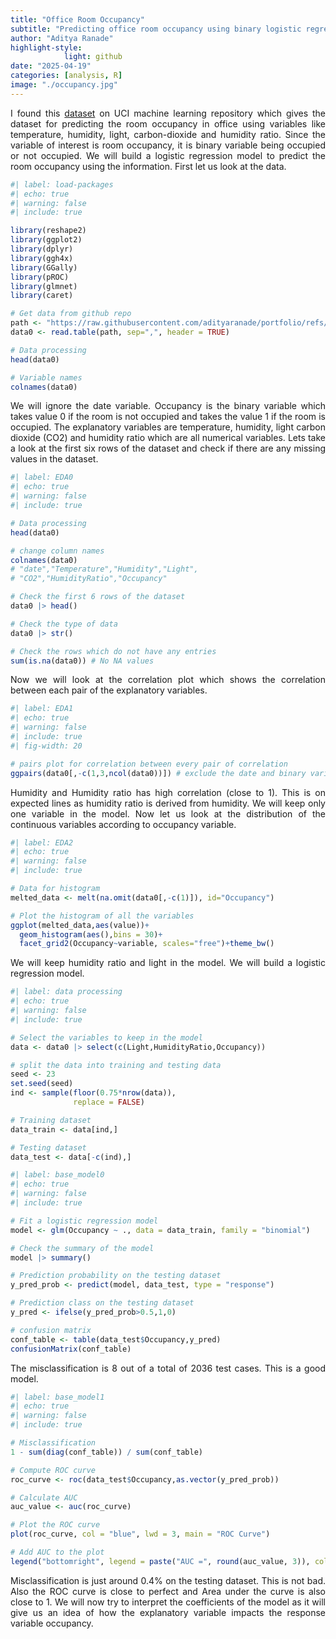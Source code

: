 ```yaml
---
title: "Office Room Occupancy"
subtitle: "Predicting office room occupancy using binary logistic regression model"
author: "Aditya Ranade"
highlight-style:
            light: github
date: "2025-04-19"
categories: [analysis, R]
image: "./occupancy.jpg"
---
```


::: {style="text-align: justify"}
I found this [dataset](https://archive.ics.uci.edu/dataset/357/occupancy+detection) on UCI machine learning repository which gives the dataset for predicting the room occupancy in office using variables like temperature, humidity, light, carbon-dioxide and humidity ratio. Since the variable of interest is room occupancy, it is binary variable being occupied or not occupied. We will build a logistic regression model to predict the room occupancy using the information. First let us look at the data.
:::

```r
#| label: load-packages
#| echo: true
#| warning: false
#| include: true

library(reshape2)
library(ggplot2)
library(dplyr)
library(ggh4x)
library(GGally)
library(pROC)
library(glmnet)
library(caret)

# Get data from github repo
path <- "https://raw.githubusercontent.com/adityaranade/portfolio/refs/heads/main/occupancy/occupancy_data.txt"
data0 <- read.table(path, sep=",", header = TRUE)

# Data processing
head(data0)

# Variable names
colnames(data0)
```

::: {style="text-align: justify"}
We will ignore the date variable. Occupancy is the binary variable which takes value 0 if the room is not occupied and takes the value 1 if the room is occupied. The explanatory variables are temperature, humidity, light carbon dioxide (CO2) and humidity ratio which are all numerical variables. Lets take a look at the first six rows of the dataset and check if there are any missing values in the dataset.
:::

```r
#| label: EDA0
#| echo: true
#| warning: false
#| include: true

# Data processing
head(data0)

# change column names
colnames(data0)
# "date","Temperature","Humidity","Light",
# "CO2","HumidityRatio","Occupancy"  

# Check the first 6 rows of the dataset
data0 |> head()

# Check the type of data
data0 |> str()

# Check the rows which do not have any entries
sum(is.na(data0)) # No NA values

```

::: {style="text-align: justify"}
Now we will look at the correlation plot which shows the correlation between each pair of the explanatory variables.
:::

```r
#| label: EDA1
#| echo: true
#| warning: false
#| include: true
#| fig-width: 20

# pairs plot for correlation between every pair of correlation
ggpairs(data0[,-c(1,3,ncol(data0))]) # exclude the date and binary variable

```

::: {style="text-align: justify"}
Humidity and Humidity ratio has high correlation (close to 1). This is on expected lines as humidity ratio is derived from humidity. We will keep only one variable in the model. Now let us look at the distribution of the continuous variables according to occupancy variable.
:::

```r
#| label: EDA2
#| echo: true
#| warning: false
#| include: true

# Data for histogram
melted_data <- melt(na.omit(data0[,-c(1)]), id="Occupancy")

# Plot the histogram of all the variables
ggplot(melted_data,aes(value))+
  geom_histogram(aes(),bins = 30)+
  facet_grid2(Occupancy~variable, scales="free")+theme_bw()
```

::: {style="text-align: justify"}
We will keep humidity ratio and light in the model. We will build a logistic regression model.
:::

```r
#| label: data processing
#| echo: true
#| warning: false
#| include: true

# Select the variables to keep in the model
data <- data0 |> select(c(Light,HumidityRatio,Occupancy))

# split the data into training and testing data
seed <- 23
set.seed(seed)
ind <- sample(floor(0.75*nrow(data)),
              replace = FALSE)

# Training dataset
data_train <- data[ind,]

# Testing dataset
data_test <- data[-c(ind),]

```

```r
#| label: base_model0
#| echo: true
#| warning: false
#| include: true

# Fit a logistic regression model
model <- glm(Occupancy ~ ., data = data_train, family = "binomial") 

# Check the summary of the model
model |> summary()

# Prediction probability on the testing dataset
y_pred_prob <- predict(model, data_test, type = "response")

# Prediction class on the testing dataset
y_pred <- ifelse(y_pred_prob>0.5,1,0)

# confusion matrix
conf_table <- table(data_test$Occupancy,y_pred)
confusionMatrix(conf_table)
```

::: {style="text-align: justify"}
The misclassification is 8 out of a total of 2036 test cases. This is a good model.
:::

```r
#| label: base_model1
#| echo: true
#| warning: false
#| include: true

# Misclassification
1 - sum(diag(conf_table)) / sum(conf_table)

# Compute ROC curve
roc_curve <- roc(data_test$Occupancy,as.vector(y_pred_prob))

# Calculate AUC
auc_value <- auc(roc_curve)

# Plot the ROC curve
plot(roc_curve, col = "blue", lwd = 3, main = "ROC Curve")

# Add AUC to the plot
legend("bottomright", legend = paste("AUC =", round(auc_value, 3)), col = "blue", lwd = 3)
```

::: {style="text-align: justify"}
Misclassification is just around 0.4% on the testing dataset. This is not bad. Also the ROC curve is close to perfect and Area under the curve is also close to 1. We will now try to interpret the coefficients of the model as it will give us an idea of how the explanatory variable impacts the response variable occupancy.
:::
